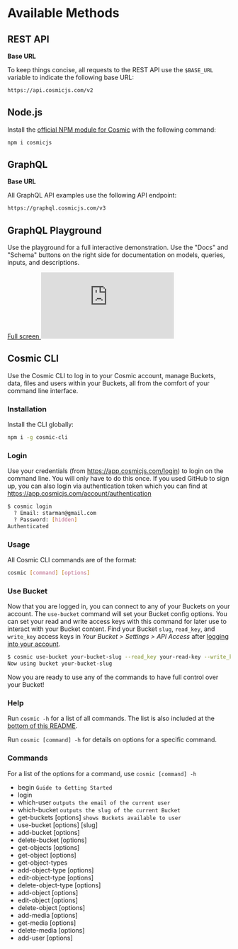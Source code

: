 # Available Methods

## REST API

**Base URL**

To keep things concise, all requests to the REST API use the `$BASE_URL` variable to indicate the following base URL:

```bash
https://api.cosmicjs.com/v2
```

## Node.js

Install the [official NPM module for Cosmic](https://www.npmjs.com/package/cosmicjs) with the following command:

```bash
npm i cosmicjs
```

## GraphQL

**Base URL**

All GraphQL API examples use the following API endpoint:

```bash
https://graphql.cosmicjs.com/v3
```

## GraphQL Playground

Use the playground for a full interactive demonstration. Use the "Docs" and "Schema" buttons on the right side for documentation on models, queries, inputs, and descriptions.

<a href="https://cosmic-graphql-playground.netlify.app/?endpoint=https%3A%2F%2Fgraphql.cosmicjs.com%2Fv3&query=%7B%0A%20%20getObjects%28%0A%20%20%20%20bucket_slug%3A%20%22simple-react-blog%22%0A%20%20%20%20read_key%3A%20%22%22%0A%20%20%20%20input%3A%20%7B%20%0A%20%20%20%20%20%20query%3A%20%7B%0A%20%20%20%20%20%20%20%20type%3A%20%22posts%22%0A%20%20%20%20%20%20%7D%0A%20%20%20%20%7D%0A%20%20%29%20%7B%0A%20%20%20%20%20objects%20%7B%0A%20%20%20%20%20%20title%0A%20%20%20%20%20%20content%0A%20%20%20%20%7D%0A%20%20%20%20total%0A%20%20%7D%0A%7D">
  Full screen
</a>
<iframe
  src="https://cosmic-graphql-playground.netlify.app/?endpoint=https%3A%2F%2Fgraphql.cosmicjs.com%2Fv3&query=%7B%0A%20%20getObjects%28%0A%20%20%20%20bucket_slug%3A%20%22simple-react-blog%22%0A%20%20%20%20read_key%3A%20%22%22%0A%20%20%20%20input%3A%20%7B%20%0A%20%20%20%20%20%20query%3A%20%7B%0A%20%20%20%20%20%20%20%20type%3A%20%22posts%22%0A%20%20%20%20%20%20%7D%0A%20%20%20%20%7D%0A%20%20%29%20%7B%0A%20%20%20%20%20objects%20%7B%0A%20%20%20%20%20%20title%0A%20%20%20%20%20%20content%0A%20%20%20%20%7D%0A%20%20%20%20total%0A%20%20%7D%0A%7D"
  frameBorder="0"
  style={{ width: "100%", height: "470px" }}
></iframe>

## Cosmic CLI

Use the Cosmic CLI to log in to your Cosmic account, manage Buckets, data, files and users within your Buckets, all from the comfort of your command line interface.

### Installation

Install the CLI globally:

```bash
npm i -g cosmic-cli
```

### Login

Use your credentials (from https://app.cosmicjs.com/login) to login on the command line. You will only have to do this once. If you used GitHub to sign up, you can also login via authentication token which you can find at https://app.cosmicjs.com/account/authentication

```bash
$ cosmic login
  ? Email: starman@gmail.com
  ? Password: [hidden]
Authenticated
```

### Usage

All Cosmic CLI commands are of the format:

```bash
cosmic [command] [options]
```

### Use Bucket

Now that you are logged in, you can connect to any of your Buckets on your account. The `use-bucket` command will set your Bucket config options. You can set your read and write access keys with this command for later use to interact with your Bucket content. Find your Bucket `slug`, `read_key`, and `write_key` access keys in <i>Your Bucket > Settings > API Access</i> after [logging into your account](https://app.cosmicjs.com/login).

```bash
$ cosmic use-bucket your-bucket-slug --read_key your-read-key --write_key your-write-key
Now using bucket your-bucket-slug
```

Now you are ready to use any of the commands to have full control over your Bucket!

### Help

Run `cosmic -h` for a list of all commands. The list is also included at the [bottom of this README](https://github.com/cosmicjs/cosmic-cli#commands).

Run `cosmic [command] -h` for details on options for a specific command.

### Commands

For a list of the options for a command, use `cosmic [command] -h`

- begin `Guide to Getting Started`
- login
- which-user `outputs the email of the current user`
- which-bucket `outputs the slug of the current Bucket`
- get-buckets [options] `shows Buckets available to user`
- use-bucket [options] [slug]
- add-bucket [options]
- delete-bucket [options]
- get-objects [options]
- get-object [options]
- get-object-types
- add-object-type [options]
- edit-object-type [options]
- delete-object-type [options]
- add-object [options]
- edit-object [options]
- delete-object [options]
- add-media [options]
- get-media [options]
- delete-media [options]
- add-user [options]
